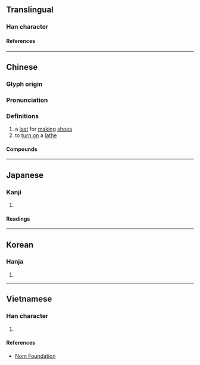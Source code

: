 {{character info}}
==Translingual==

===Han character===
{{Han char|rn=75|rad=木|as=09|sn=13|four=43916|canj=DJMM|ids=⿰木宣}}

====References====
{{Han ref|kx=0540.180|dkj=15159|dj=0928.040|hdz=21255.090|uh=6966}}

----

==Chinese==
{{zh-forms}}

===Glyph origin===
{{Han etym}}

===Pronunciation===
{{zh-pron
|m=xuàn
|c=hyun3
|md=huóng
|mn=hùn
|mc=y
|oc=y
|ma=
|cat=n,v
}}

===Definitions===
{{zh-hanzi}}

# a [[last]] for [[making]] [[shoe]]s
# to [[turn on]] a [[lathe]]

====Compounds====
{{zh-der|楦頭|楦子|楦鞋|版楦頭|鞋楦}}

----

==Japanese==

===Kanji===
{{ja-kanji|grade=|rs=木09}}

# {{rfdef|ja|sort=木09}}

====Readings====
{{ja-readings
|on=けん
}}

----

==Korean==

===Hanja===
{{ko-hanja|원}}

# {{rfdef|ko|sort=木09}}

----

==Vietnamese==

===Han character===
{{vi-readings|rs=木09|reading=huyễn}}

# {{rfdef|vi|sort=木09}}

====References====
* [http://nomfoundation.org/common/nom_details.php?codepoint=6966 Nom Foundation]